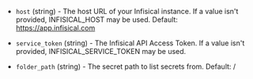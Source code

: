 <!-- Code generated from the comments of the Config struct in datasource/secrets/data.go; DO NOT EDIT MANUALLY -->

- `host` (string) - The host URL of your Infisical instance. If a value isn't provided, INFISICAL_HOST may be used. Default: https://app.infisical.com

- `service_token` (string) - The Infisical API Access Token. If a value isn't provided, INFISICAL_SERVICE_TOKEN may be used.

- `folder_path` (string) - The secret path to list secrets from. Default: /

<!-- End of code generated from the comments of the Config struct in datasource/secrets/data.go; -->
